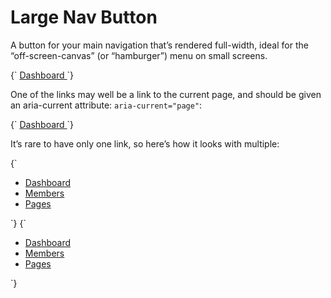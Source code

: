 
<Meta title="Atoms/Button--nav-large" />

# Large Nav Button

A button for your main navigation that’s rendered full-width, ideal for the “off-screen-canvas” (or “hamburger”) menu on small screens.

<Canvas>
  <Story name="Button--nav-large">
    {`
      <a href="/" class="a-button a-button--nav-large">
        Dashboard
      </a>
    `}
  </Story>
</Canvas>


One of the links may well be a link to the current page, and should be given an aria-current attribute: `aria-current="page"`:

<Canvas>
  <Story name="Button--nav-large [aria-current]">
    {`
      <a href="/" class="a-button a-button--nav-large" aria-current="page">
        Dashboard
      </a>
    `}
  </Story>
</Canvas>

It’s rare to have only one link, so here’s how it looks with multiple:

<Canvas isColumn>
  <Story name="Button--nav-large list">
    {`
      <ul class="u-list-reset u-flex u-flex--col">
        <li class="u-margin-s--bottom">
          <a href="/" class="a-button a-button--nav-large">
            Dashboard
          </a>
        </li>
        <li class="u-margin-s--bottom">
          <a href="/" class="a-button a-button--nav-large">
            Members
          </a>
        </li>
        <li class="u-margin-s--bottom">
          <a href="/" class="a-button a-button--nav-large">
            Pages
          </a>
        </li>
      </ul>
    `}
  </Story>
  <Story name="Button--nav-large list current page">
    {`
      <ul class="u-list-reset u-flex u-flex--col">
        <li class="u-margin-s--bottom">
          <a href="/" class="a-button a-button--nav-large" aria-current="page">
            Dashboard
          </a>
        </li>
        <li class="u-margin-s--bottom">
          <a href="/" class="a-button a-button--nav-large">
            Members
          </a>
        </li>
        <li class="u-margin-s--bottom">
          <a href="/" class="a-button a-button--nav-large">
            Pages
          </a>
        </li>
      </ul>
    `}
  </Story>
</Canvas>
